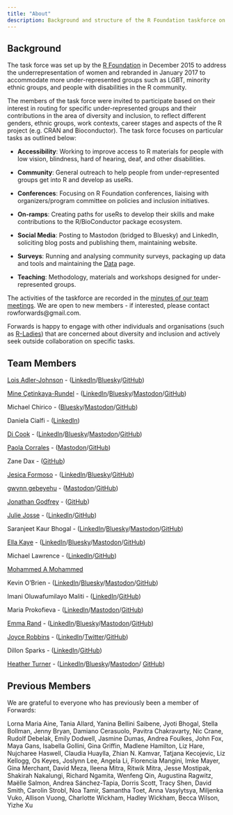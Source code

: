 ```yaml
---
title: "About"
description: Background and structure of the R Foundation taskforce on women and other under-represented groups
---
```


## Background

The task force was set up by the [R Foundation](https://www.r-project.org/foundation/) in December 2015 to address the underrepresentation of women and rebranded in January 2017 to accommodate more under-represented groups such as LGBT, minority ethnic groups, and people with disabilities in the R community.

The members of the task force were invited to participate based on their interest in routing for specific under-represented groups and their contributions in the area of diversity and inclusion, to reflect different genders, ethnic groups, work contexts, career stages and aspects of the R project (e.g. CRAN and Bioconductor). The task force focuses on particular tasks as outlined below:

- **Accessibility**: Working to improve access to R materials for people with low vision, blindness, hard of hearing, deaf, and other disabilities.

- **Community**: General outreach to help people from under-represented groups get into R and develop as useRs.

- **Conferences**: Focusing on R Foundation conferences, liaising with organizers/program committee on policies and inclusion initiatives.

- **On-ramps**: Creating paths for useRs to develop their skills and make contributions to the R/BioConductor package ecosystem.

- **Social Media**: Posting to Mastodon (bridged to Bluesky) and LinkedIn, soliciting blog posts and publishing them, maintaining website.

- **Surveys**: Running and analysing community surveys, packaging up data and tools and maintaining the [Data](https://forwards.github.io/data/) page.

- **Teaching**: Methodology, materials and workshops designed for under-represented groups.


The activities of the taskforce are recorded in the [minutes of our team meetings](https://github.com/forwards/meetings-public). We are open to new members - if interested, please contact rowforwards@gmail.com.

Forwards is happy to engage with other individuals and organisations (such as [R-Ladies](http://r-ladies.org/)) that are concerned about diversity and inclusion and actively seek outside collaboration on specific tasks.


## Team Members

[Lois Adler-Johnson](https://loisaj.com/) - ([LinkedIn](https://www.linkedin.com/in/loisaj/)/[Bluesky](https://bsky.app/profile/lois-aj.bsky.social)/[GitHub](https://github.com/joislohnson))

[Mine Çetinkaya-Rundel](http://mine-cr.com/) - ([LinkedIn](https://www.linkedin.com/in/minec/)/[Bluesky](https://bsky.app/profile/minecr.bsky.social)/[Mastodon](https://fosstodon.org/@minecr)/[GitHub](https://github.com/mine-cetinkaya-rundel))

Michael Chirico -  ([Bluesky](https://bsky.app/profile/michaelchirico.bsky.social)/[Mastodon](https://fosstodon.org/michaelchirico)/[GitHub](https://github.com/MichaelChirico))

Daniela Cialfi - ([LinkedIn](https://www.linkedin.com/in/daniela-cialfi/?originalSubdomain=it))

[Di Cook](http://dicook.org) - ([LinkedIn](https://au.linkedin.com/in/dianne-cook-a4877a104)/[Bluesky](https://bsky.app/profile/visnut.bsky.social)/[Mastodon](https://aus.social/@visnut)/[GitHub](https://github.com/dicook))

[Paola Corrales](https://paocorrales.github.io/) - ([Mastodon](https://fosstodon.org/deck/@paocorrales)/[GitHub](https://github.com/paocorrales))

Zane Dax - ([GitHub](https://github.com/PythonCoderUnicorn))

[Jesica Formoso](https://jformoso.github.io/) - ([LinkedIn](https://www.linkedin.com/in/jesica-formoso-16ab4649/)/[Bluesky](https://bsky.app/profile/jformoso.bsky.social)/[GitHub](https://github.com/JFormoso))

[gwynn gebeyehu](http://www.nzgwynn.com/) - ([Mastodon](https://mstdn.social/@nzgwynn)/[GitHub](https://github.com/nzgwynn))

[Jonathan Godfrey](https://r-resources.massey.ac.nz/BrailleR) - ([GitHub](https://github.com/ajrgodfrey))

[Julie Josse](http://juliejosse.com/) -  ([LinkedIn](https://www.linkedin.com/in/julie-josse-4886a2140/)/[GitHub](https://github.com/julierennes))

Saranjeet Kaur Bhogal -  ([LinkedIn](https://www.linkedin.com/in/saranjeet-kaur-48ab769b/)/[Bluesky](https://bsky.app/profile/saranjeet.fosstodon.org.ap.brid.gy)/[Mastodon](https://fosstodon.org/@saranjeet)/[GitHub](https://github.com/SaranjeetKaur))

[Ella Kaye](https://ellakaye.co.uk) - ([LinkedIn](https://www.linkedin.com/in/ella-kaye-9b878248/)/[Bluesky](https://bsky.app/profile/ellakaye.co.uk)/[Mastodon](https://fosstodon.org/@ellakaye)/[GitHub](https://github.com/EllaKaye))

Michael Lawrence - ([LinkedIn](https://www.linkedin.com/in/michael-lawrence-74a9b482/)/[GitHub](https://github.com/lawremi))

[Mohammed A Mohammed](https://www.strategyunitwm.nhs.uk/author/mohammed-amin-mohammed)

Kevin O’Brien - ([LinkedIn](https://ie.linkedin.com/in/kobriendublin)/[Bluesky](https://bsky.app/profile/kobriendublin.bsky.social)/[Mastodon](https://fosstodon.org/@kobriendublin)/[GitHub](https://github.com/DragonflyStats))

Imani Oluwafumilayo Maliti - ([LinkedIn](https://www.linkedin.com/in/imanimaliti)/[GitHub](https://github.com/iom2105))

Maria Prokofieva - ([LinkedIn](https://www.linkedin.com/in/mariapr/)/[Mastodon](https://fosstodon.org/@maria_pro)/[GitHub](https://github.com/maria-pro))

[Emma Rand](https://www.york.ac.uk/biology/our-staff/emma-rand/) - ([LinkedIn](https://www.linkedin.com/in/emma-rand-6b0a61a/)/[Bluesky](https://bsky.app/profile/3mmarand.bsky.social)/[Mastodon](https://fosstodon.org/@3mma@mastodon.social)/[GitHub](https://github.com/3mmaRand))

[Joyce Robbins](http://www.joyce-robbins.com/about/) - ([LinkedIn](https://www.linkedin.com/in/joycerobbins/)/[Twitter](https://twitter.com/jtrnyc)/[GitHub](https://github.com/jtr13))

Dillon Sparks - ([LinkedIn](https://www.linkedin.com/in/dillonsparks1/)/[GitHub](https://github.com/dillonsparks))

[Heather Turner](https://warwick.ac.uk/statistics/staff/academic-research/turner) - ([LinkedIn](https://uk.linkedin.com/in/heathrturnr)/[Bluesky](https://bsky.app/profile/HeathrTurnr.fosstodon.org.ap.brid.gy)/[Mastodon](https://fosstodon.org/@HeathrTurnr)/ [GitHub](https://github.com/hturner))


## Previous Members

We are grateful to everyone who has previously been a member of Forwards:

<!-- end lines with , and one space so easier to maintain alphabetical order, 
but display in paragraph -->

Lorna Maria Aine, 
Tania Allard, 
Yanina Bellini Saibene, 
Jyoti Bhogal, 
Stella Bollman, 
Jenny Bryan, 
Damiano Cerasuolo, 
Pavitra Chakravarty, 
Nic Crane, 
Rudolf Debelak, 
Emily Dodwell, 
Jasmine Dumas, 
Andrea Foulkes, 
John Fox, 
Maya Gans, 
Isabella Gollini, 
Gina Griffin, 
Madlene Hamilton, 
Liz Hare, 
Nujcharee Haswell, 
Claudia Huaylla, 
Zhian N. Kamvar, 
Tatjana Kecojevic, 
Liz Kellogg, 
Os Keyes, 
Joslynn Lee, 
Angela Li, 
Florencia Mangini, 
Imke Mayer, 
Gina Merchant, 
David Meza, 
Ileena Mitra, 
Ritwik Mitra, 
Jesse Mostipak, 
Shakirah Nakalungi, 
Richard Ngamita, 
Wenfeng Qin, 
Augustina Ragwitz, 
Maëlle Salmon, 
Andrea Sánchez-Tapia, 
Dorris Scott, 
Tracy Shen, 
David Smith, 
Carolin Strobl, 
Noa Tamir, 
Samantha Toet, 
Anna Vasylytsya, 
Miljenka Vuko, 
Allison Vuong, 
Charlotte Wickham, 
Hadley Wickham, 
Becca Wilson, 
Yizhe Xu



